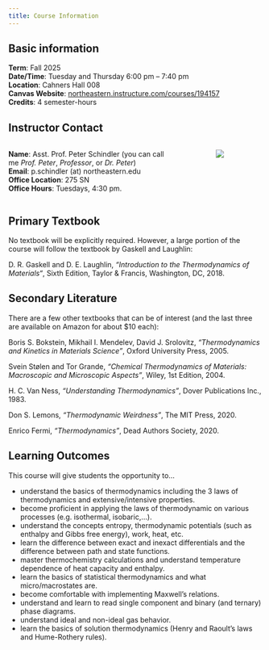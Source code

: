 ```yaml
---
title: Course Information
---
```


## Basic information

**Term**: Fall 2025\
**Date/Time**: Tuesday and Thursday 6:00 pm – 7:40 pm\
**Location**: Cahners Hall 008\
**Canvas Website**: [northeastern.instructure.com/courses/194157](https://northeastern.instructure.com/courses/229705)\
**Credits**: 4 semester-hours\

## Instructor Contact

:::: {.columns}

::: {.column width="70%"}
**Name**: Asst. Prof. Peter Schindler (you can call me *Prof. Peter*, *Professor*, or *Dr. Peter*)\
**Email**: p.schindler (at) northeastern.edu\
**Office Location**: 275 SN\
**Office Hours**: Tuesdays, 4:30 pm.\
:::

::: {.column width="10%"}
<!-- empty column to create gap -->
:::

::: {.column width="20%"}
![](../images/ps.jpg)
:::

::::


## Primary Textbook

No textbook will be explicitly required. However, a large portion of the course will follow the textbook by Gaskell and Laughlin:

::: {.callout-important title="Primary textbook"}
D. R. Gaskell and D. E. Laughlin, *“Introduction to the Thermodynamics of Materials“*, Sixth Edition, Taylor & Francis, Washington, DC, 2018.
:::

## Secondary Literature

There are a few other textbooks that can be of interest (and the last three are available on Amazon for about $10 each):

::: {.callout-tip title="Interesting classification of binary phase diagrams"}
Boris S. Bokstein, Mikhail I. Mendelev, David J. Srolovitz, *“Thermodynamics and Kinetics in Materials Science”*, Oxford University Press, 2005.
:::

::: {.callout-tip title="Chemistry viewpoint"}
Svein Stølen and Tor Grande, *“Chemical Thermodynamics of Materials: Macroscopic and Microscopic Aspects”*, Wiley, 1st Edition, 2004.
:::

::: {.callout-tip title="Easy read"}
H. C. Van Ness, *“Understanding Thermodynamics”*, Dover Publications Inc., 1983.
:::

::: {.callout-tip title="Historic context"}
Don S. Lemons, *“Thermodynamic Weirdness”*, The MIT Press, 2020.
:::

::: {.callout-tip title="Succinctly written"}
Enrico Fermi, *“Thermodynamics”*, Dead Authors Society, 2020.
:::


## Learning Outcomes
This course will give students the opportunity to...

- understand the basics of thermodynamics including the 3 laws of thermodynamics and extensive/intensive properties.
- become proficient in applying the laws of thermodynamic on various processes (e.g. isothermal, isobaric,...).
- understand the concepts entropy, thermodynamic potentials (such as enthalpy and Gibbs free energy), work, heat, etc.
- learn the difference between exact and inexact differentials and the difference between path and state functions.
- master thermochemistry calculations and understand temperature dependence of heat capacity and enthalpy.
- learn the basics of statistical thermodynamics and what micro/macrostates are.
- become comfortable with implementing Maxwell's relations.
- understand and learn to read single component and binary (and ternary) phase diagrams.
- understand ideal and non-ideal gas behavior.
- learn the basics of solution thermodynamics (Henry and Raoult's laws and Hume-Rothery rules).



